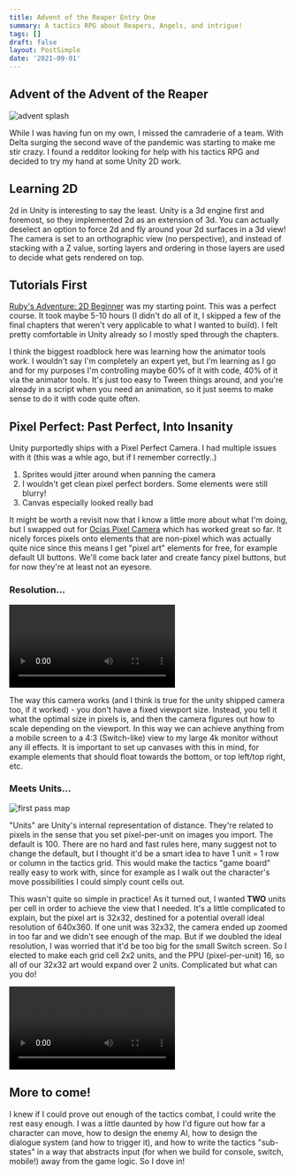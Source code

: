 ```yaml
---
title: Advent of the Reaper Entry One
summary: A tactics RPG about Reapers, Angels, and intrigue!
tags: []
draft: false
layout: PostSimple
date: '2021-09-01'
---
```


## Advent of the Advent of the Reaper

![advent splash](/static/images/advent/advent-splash.png)

While I was having fun on my own, I missed the camraderie of a team. With Delta surging the second wave of the pandemic was starting to make me stir crazy. I found a redditor looking for help with his tactics RPG and decided to try my hand at some Unity 2D work.

## Learning 2D

2d in Unity is interesting to say the least. Unity is a 3d engine first and foremost, so they implemented 2d as an extension of 3d. You can actually deselect an option to force 2d and fly around your 2d surfaces in a 3d view! The camera is set to an orthographic view (no perspective), and instead of stacking with a Z value, sorting layers and ordering in those layers are used to decide what gets rendered on top.

## Tutorials First

[Ruby's Adventure: 2D Beginner](https://learn.unity.com/project/ruby-s-2d-rpg) was my starting point. This was a perfect course. It took maybe 5-10 hours (I didn't do all of it, I skipped a few of the final chapters that weren't very applicable to what I wanted to build). I felt pretty comfortable in Unity already so I mostly sped through the chapters.

I think the biggest roadblock here was learning how the animator tools work. I wouldn't say I'm completely an expert yet, but I'm learning as I go and for my purposes I'm controlling maybe 60% of it with code, 40% of it via the animator tools. It's just too easy to Tween things around, and you're already in a script when you need an animation, so it just seems to make sense to do it with code quite often.

## Pixel Perfect: Past Perfect, Into Insanity

Unity purportedly ships with a Pixel Perfect Camera. I had multiple issues with it (this was a whle ago, but if I remember correctly..)

1. Sprites would jitter around when panning the camera
2. I wouldn't get clean pixel perfect borders. Some elements were still blurry!
3. Canvas especially looked really bad

It might be worth a revisit now that I know a little more about what I'm doing, but I swapped out for [Ocias Pixel Camera](https://ocias.com/blog/unity-pixel-art-camera/) which has worked great so far. It nicely forces pixels onto elements that are non-pixel which was actually quite nice since this means I get "pixel art" elements for free, for example default UI buttons. We'll come back later and create fancy pixel buttons, but for now they're at least not an eyesore.

### Resolution...

<video controls>
    <source src="/static/videos/advent/scaling.mp4"/>
</video>

The way this camera works (and I think is true for the unity shipped camera too, if it worked) - you don't have a fixed viewport size. Instead, you tell it what the optimal size in pixels is, and then the camera figures out how to scale depending on the viewport. In this way we can achieve anything from a mobile screen to a 4:3 (Switch-like) view to my large 4k monitor without any ill effects. It is important to set up canvases with this in mind, for example elements that should float towards the bottom, or top left/top right, etc.

### Meets Units...

![first pass map](/static/images/advent/first-pass-map.png)

"Units" are Unity's internal representation of distance. They're related to pixels in the sense that you set pixel-per-unit on images you import. The default is 100. There are no hard and fast rules here, many suggest not to change the default, but I thought it'd be a smart idea to have 1 unit = 1 row or column in the tactics grid. This would make the tactics "game board" really easy to work with, since for example as I walk out the character's move possibilities I could simply count cells out.

This wasn't quite so simple in practice! As it turned out, I wanted **TWO** units per cell in order to achieve the view that I needed. It's a little complicated to explain, but the pixel art is 32x32, destined for a potential overall ideal resolution of 640x360. If one unit was 32x32, the camera ended up zoomed in too far and we didn't see enough of the map. But if we doubled the ideal resolution, I was worried that it'd be too big for the small Switch screen. So I elected to make each grid cell 2x2 units, and the PPU (pixel-per-unit) 16, so all of our 32x32 art would expand over 2 units. Complicated but what can you do!

<video controls>
    <source src="/static/videos/advent/grid.mp4"/>
</video>

## More to come!

I knew if I could prove out enough of the tactics combat, I could write the rest easy enough. I was a little daunted by how I'd figure out how far a character can move, how to design the enemy AI, how to design the dialogue system (and how to trigger it), and how to write the tactics "sub-states" in a way that abstracts input (for when we build for console, switch, mobile!) away from the game logic. So I dove in!

